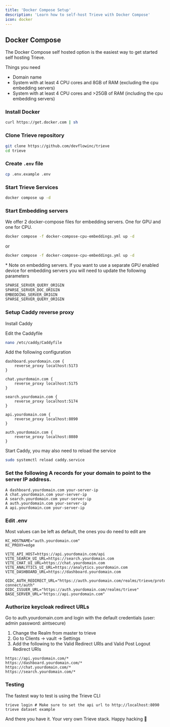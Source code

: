 ```yaml
---
title: 'Docker Compose Setup'
description: 'Learn how to self-host Trieve with Docker Compose'
icon: docker
---
```


## Docker Compose

The Docker Compose self hosted option is the easiest way to get started self hosting Trieve.

Things you need

- Domain name
- System with at least 4 CPU cores and 8GB of RAM (excluding the cpu embedding servers)
- System with at least 4 CPU cores and >25GB of RAM (including the cpu embedding servers)

### Install Docker

```bash
curl https://get.docker.com | sh
```

### Clone Trieve repository

```sh
git clone https://github.com/devflowinc/trieve
cd trieve
```

### Create `.env` file

```sh
cp .env.example .env
```

### Start Trieve Services

```sh
docker compose up -d
```

### Start Embedding servers

We offer 2 docker-compose files for embedding servers. One for GPU and one for CPU.

```sh
docker compose -f docker-compose-cpu-embeddings.yml up -d
```

or

```sh
docker compose -f docker-compose-cpu-embeddings.yml up -d
```

\* Note on embedding servers. If you want to use a separate GPU enabled device for embedding servers you will need to update the following parameters

```sh
SPARSE_SERVER_QUERY_ORIGIN
SPARSE_SERVER_DOC_ORIGIN
EMBEDDING_SERVER_ORIGIN
SPARSE_SERVER_QUERY_ORIGIN
```

### Setup Caddy reverse proxy

Install Caddy

Edit the Caddyfile

```sh
nano /etc/caddy/Caddyfile
```

Add the following configuration

```Caddyfile
dashboard.yourdomain.com {
    reverse_proxy localhost:5173
}

chat.yourdomain.com {
    reverse_proxy localhost:5175
}

search.yourdomain.com {
    reverse_proxy localhost:5174
}

api.yourdomain.com {
    reverse_proxy localhost:8090
}

auth.yourdomain.com {
    reverse_proxy localhost:8080
}
```

Start Caddy, you may also need to reload the service

```sh
sudo systemctl reload caddy.service
```

### Set the following A records for your domain to point to the server IP address.

```
A dashboard.yourdomain.com your-server-ip
A chat.yourdomain.com your-server-ip
A search.yourdomain.com your-server-ip
A auth.yourdomain.com your-server-ip
A api.yourdomain.com your-server-ip
```

### Edit .env

Most values can be left as default, the ones you do need to edit are

```
KC_HOSTNAME="auth.yourdomain.com"
KC_PROXY=edge

VITE_API_HOST=https://api.yourdomain.com/api
VITE_SEARCH_UI_URL=https://search.yourdomain.com
VITE_CHAT_UI_URL=https://chat.yourdomain.com
VITE_ANALYTICS_UI_URL=https://analytics.yourdomain.com
VITE_DASHBOARD_URL=https://dashboard.yourdomain.com

OIDC_AUTH_REDIRECT_URL="https://auth.yourdomain.com/realms/trieve/protocol/openid-connect/auth"
OIDC_ISSUER_URL="https://auth.yourdomain.com/realms/trieve"
BASE_SERVER_URL="https://api.yourdomain.com"
```

### Authorize keycloak redirect URLs

Go to auth.yourdomain.com and login with the default credentials (user: admin password: aintsecure)

1. Change the Realm from master to trieve
2. Go to Clients -> vault -> Settings
3. Add the following to the Valid Redirect URIs and Valid Post Logout Redirect URIs

```
https://api.yourdomain.com/*
https://dashboard.yourdomain.com/*
https://chat.yourdomain.com/*
https://search.yourdomain.com/*
```

### Testing

The fastest way to test is using the Trieve CLI

```
trieve login # Make sure to set the api url to http://localhost:8090
trieve dataset example
```

And there you have it. Your very own Trieve stack.
Happy hacking 🚀